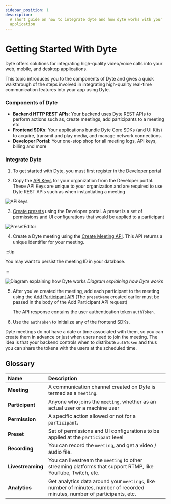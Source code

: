 ```yaml
---
sidebar_position: 1
description:
  A short guide on how to integrate dyte and how dyte works with your
  application
---
```


# Getting Started With Dyte

Dyte offers solutions for integrating high-quality video/voice calls into your
web, mobile, and desktop applications.

This topic introduces you to the components of Dyte and gives a quick
walkthrough of the steps involved in integrating high-quality real-time
communication features into your app using Dyte.

### Components of Dyte

- **Backend HTTP REST APIs**: Your backend uses Dyte REST APIs to perform
  actions such as, create meetings, add participants to a meeting etc
- **Frontend SDKs**: Your applications bundle Dyte Core SDKs (and UI Kits) to
  acquire, transmit and play media, and manage network connections.
- **Developer Portal**: Your one-stop shop for all meeting logs, API keys,
  billing and more

### Integrate Dyte

1. To get started with Dyte, you must first register in the
   [Developer portal](https://dev.dyte.io)

2. Copy the [API Keys](https://dev.dyte.io/apikeys) for your organization from
   the Developer portal. These API Keys are unique to your organization and are
   required to use Dyte REST APIs such as when instantiating a meeting

  ![APIKeys](/static/home/api-keys.png)

3. [Create presets](https://dev.dyte.io/roles-presets) using the Developer
   portal. A preset is a set of permissions and UI configurations that would be
   applied to a participant

  ![PresetEditor](/static/home/create-preset.png)

4. Create a Dyte meeting using the
   [Create Meeting API](/api#/operations/create_meeting). This API returns a
   unique identifier for your meeting. <br/>

  :::tip

  You may want to persist the meeting ID in your database.

  :::

  ![Diagram explaining how Dyte works](/static/home/how-dyte-works-v2.png)
  _Diagram explaining how Dyte works_

5. After you've created the meeting, add each participant to the meeting using
   the [Add Participant API](/api#/operations/add_participant) (The `presetName`
   created earlier must be passed in the body of the Add Participant API
   request)

   The API response contains the user authentication token `authToken`.

6. Use the `authToken` to initialize any of the frontend SDKs.

Dyte meetings do not have a date or time associated with them, so you can create
them in advance or just when users need to join the meeting. The idea is that
your backend controls when to distribute `authToken` and thus you can share the
tokens with the users at the scheduled time.

## Glossary

| Name              | Description                                                                                                                 |
| :---------------- | :-------------------------------------------------------------------------------------------------------------------------- |
| **Meeting**       | A communication channel created on Dyte is termed as a `meeting`.                                                           |
| **Participant**   | Anyone who joins the `meeting`, whether as an actual user or a machine user                                                 |
| **Permission**    | A specific action allowed or not for a `participant`.                                                                       |
| **Preset**        | Set of permissions and UI configurations to be applied at the `participant` level                                           |
| **Recording**     | You can record the `meeting`, and get a video / audio file.                                                                 |
| **Livestreaming** | You can livestream the `meeting` to other streaming platforms that support RTMP, like YouTube, Twitch, etc.                 |
| **Analytics**     | Get analytics data around your `meetings`, like number of minutes, number of recorded minutes, number of participants, etc. |

<!-- For a guided tutorial on how to start from scratch, pick from one of the [client SDKs](/#web-sdks) that suits you best! -->
